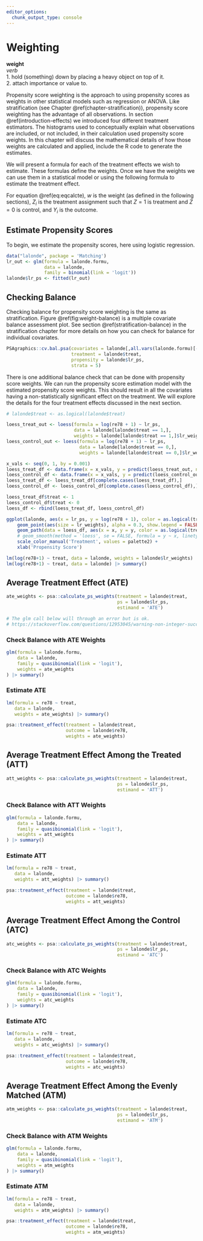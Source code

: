 ```yaml
---
editor_options: 
  chunk_output_type: console
---
```

# Weighting {#chapter-weighting}

::: {.rmdtip}
**weight**  
*verb*  
1. hold (something) down by placing a heavy object on top of it.  
2. attach importance or value to.
:::

Propensity score weighting is the approach to using propensity scores as weights in other statistical models such as regression or ANOVA. Like stratification (see Chapter \@ref(chapter-stratification)), propensity score weighting has the advantage of all observations. In section \@ref(introduction-effects) we introduced four different treatment estimators. The histograms used to conceptually explain what observations are included, or not included, in their calculation used propensity score weights. In this chapter will discuss the mathematical details of how those weights are calculated and applied, include the R code to generate the estimates.

We will present a formula for each of the treatment effects we wish to estimate. These formulas define the weights. Once we have the weights we can use them in a statistical model or using the following formula to estimate the treatment effect.

\begin{equation}
\begin{aligned}
Treatment\ Effect = \frac{\sum Y_{i}Z_{i}w_{i}}{\sum Z_{i} w_{i}} - \frac{\sum Y_{i}(1 - Z_{i}) w_{i}}{\sum (1 - Z_{i}) w_{i} }
\end{aligned}
(\#eq:eqcalcte)
\end{equation}

For equation \@ref(eq:eqcalcte), $w$ is the weight (as defined in the following sections), $Z_i$ is the treatment assignment such that $Z = 1$ is treatment and $Z = 0$ is control, and $Y_i$ is the outcome.

## Estimate Propensity Scores

To begin, we estimate the propensity scores, here using logistic regression.


```r
data("lalonde", package = 'Matching')
lr_out <- glm(formula = lalonde.formu,
			  data = lalonde,
			  family = binomial(link = 'logit'))
lalonde$lr_ps <- fitted(lr_out)
```


## Checking Balance

Checking balance for propensity score weighting is the same as stratification. Figure \@ref(fig:weight-balance) is a multiple covariate balance assessment plot. See section \@ref(stratification-balance) in the stratification chapter for more details on how you can check for balance for individual covariates.

```r
PSAgraphics::cv.bal.psa(covariates = lalonde[,all.vars(lalonde.formu)[-1]],
						treatment = lalonde$treat,
						propensity = lalonde$lr_ps,
						strata = 5)
```

There is one additional balance check that can be done with propensity score weights. We can run the propensity score estimation model with the estimated propensity score weights. This should result in all the covariates having a non-statistically significant effect on the treatment. We will explore the details for the four treatment effects discussed in the next section.


```r
# lalonde$treat <- as.logical(lalonde$treat)

loess_treat_out <- loess(formula = log(re78 + 1) ~ lr_ps,				  
						 data = lalonde[lalonde$treat == 1,],
						 weights = lalonde[lalonde$treat == 1,]$lr_weights)
loess_control_out <- loess(formula = log(re78 + 1) ~ lr_ps,
						   data = lalonde[lalonde$treat == 0,],
						   weights = lalonde[lalonde$treat == 0,]$lr_weights)

x_vals <- seq(0, 1, by = 0.001)
loess_treat_df <- data.frame(x = x_vals, y = predict(loess_treat_out, newdata = x_vals))
loess_control_df <- data.frame(x = x_vals, y = predict(loess_control_out, newdata = x_vals))
loess_treat_df <- loess_treat_df[complete.cases(loess_treat_df),]
loess_control_df <- loess_control_df[complete.cases(loess_control_df),]

loess_treat_df$treat <- 1
loess_control_df$treat <- 0
loess_df <- rbind(loess_treat_df, loess_control_df)

ggplot(lalonde, aes(x = lr_ps, y = log(re78 + 1), color = as.logical(treat))) +
	geom_point(aes(size = lr_weights), alpha = 0.3, show.legend = FALSE) +
	geom_path(data = loess_df, aes(x = x, y = y, color = as.logical(treat))) +
	# geom_smooth(method = 'loess', se = FALSE, formula = y ~ x, linetype= 2) +
	scale_color_manual('Treatment', values = palette2) +
	xlab('Propensity Score')

lm(log(re78+1) ~ treat, data = lalonde, weights = lalonde$lr_weights) |> summary()
lm(log(re78+1) ~ treat, data = lalonde) |> summary()
```



## Average Treatment Effect (ATE)

\begin{equation}
\begin{aligned}
w_{ATE} = \frac{Z_i}{\pi_i} + \frac{1 - Z_i}{1 - \pi_i}
\end{aligned}
(\#eq:eqatew)
\end{equation}

```r
ate_weights <- psa::calculate_ps_weights(treatment = lalonde$treat,
										 ps = lalonde$lr_ps, 						  
										 estimand = 'ATE')
```

```r
# The glm call below will through an error but is ok.
# https://stackoverflow.com/questions/12953045/warning-non-integer-successes-in-a-binomial-glm-survey-packages
```

### Check Balance with ATE Weights

```r
glm(formula = lalonde.formu,
	data = lalonde,
	family = quasibinomial(link = 'logit'),
	weights = ate_weights
) |> summary()
```

### Estimate ATE

```r
lm(formula = re78 ~ treat, 
   data = lalonde,
   weights = ate_weights) |> summary()

psa::treatment_effect(treatment = lalonde$treat,
					  outcome = lalonde$re78,
					  weights = ate_weights)

```

## Average Treatment Effect Among the Treated (ATT)

\begin{equation}
\begin{aligned}
w_{ATT} = \frac{\pi_i Z_i}{\pi_i} + \frac{\pi_i (1 - Z_i)}{1 - \pi_i}
\end{aligned}
(\#eq:eqattw)
\end{equation}

```r
att_weights <- psa::calculate_ps_weights(treatment = lalonde$treat,
										 ps = lalonde$lr_ps, 
										 estimand = 'ATT')
```

### Check Balance with ATT Weights

```r
glm(formula = lalonde.formu,
	data = lalonde,
	family = quasibinomial(link = 'logit'),
	weights = att_weights
) |> summary()
```

### Estimate ATT


```r
lm(formula = re78 ~ treat, 
   data = lalonde,
   weights = att_weights) |> summary()

psa::treatment_effect(treatment = lalonde$treat,
					  outcome = lalonde$re78,
					  weights = att_weights)
```

## Average Treatment Effect Among the Control (ATC)

\begin{equation}
\begin{aligned}
w_{ATC} = \frac{(1 - \pi_i) Z_i}{\pi_i} + \frac{(1 - e_i)(1 - Z_i)}{1 - \pi_i}
\end{aligned}
(\#eq:eqatcw)
\end{equation}

```r
atc_weights <- psa::calculate_ps_weights(treatment = lalonde$treat,
										 ps = lalonde$lr_ps, 
										 estimand = 'ATC')
```

### Check Balance with ATC Weights

```r
glm(formula = lalonde.formu,
	data = lalonde,
	family = quasibinomial(link = 'logit'),
	weights = atc_weights
) |> summary()
```

### Estimate ATC

```r
lm(formula = re78 ~ treat, 
   data = lalonde,
   weights = atc_weights) |> summary()

psa::treatment_effect(treatment = lalonde$treat,
					  outcome = lalonde$re78,
					  weights = atc_weights)

```

## Average Treatment Effect Among the Evenly Matched (ATM)

\begin{equation}
\begin{aligned}
w_{ATM} = \frac{min\{\pi_i, 1 - \pi_i\}}{Z_i \pi_i (1 - Z_i)(1 - \pi_i)}
\end{aligned}
(\#eq:eqatmw)
\end{equation}

```r
atm_weights <- psa::calculate_ps_weights(treatment = lalonde$treat,
										 ps = lalonde$lr_ps, 
										 estimand = 'ATM')
```

### Check Balance with ATM Weights

```r
glm(formula = lalonde.formu,
	data = lalonde,
	family = quasibinomial(link = 'logit'),
	weights = atm_weights
) |> summary()
```

### Estimate ATM

```r
lm(formula = re78 ~ treat, 
   data = lalonde,
   weights = atm_weights) |> summary()

psa::treatment_effect(treatment = lalonde$treat,
					  outcome = lalonde$re78,
					  weights = atm_weights)

```
